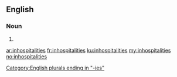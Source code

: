 ==English==

===Noun===
{{head|en|plural}}

# {{plural of|inhospitality|lang=en}}

[[Category:English plurals ending in "-ies"]]

[[ar:inhospitalities]]
[[fr:inhospitalities]]
[[ku:inhospitalities]]
[[my:inhospitalities]]
[[no:inhospitalities]]